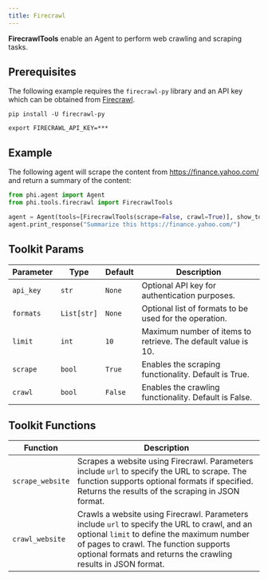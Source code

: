 ```yaml
---
title: Firecrawl
---
```


**FirecrawlTools** enable an Agent to perform web crawling and scraping tasks.

## Prerequisites

The following example requires the `firecrawl-py` library and an API key which can be obtained from [Firecrawl](https://firecrawl.dev).

```shell
pip install -U firecrawl-py
```

```shell
export FIRECRAWL_API_KEY=***
```

## Example

The following agent will scrape the content from https://finance.yahoo.com/ and return a summary of the content:

```python cookbook/tools/firecrawl_tools.py
from phi.agent import Agent
from phi.tools.firecrawl import FirecrawlTools

agent = Agent(tools=[FirecrawlTools(scrape=False, crawl=True)], show_tool_calls=True, markdown=True)
agent.print_response("Summarize this https://finance.yahoo.com/")
```

## Toolkit Params

| Parameter | Type | Default | Description |
|-----------|------|---------|-------------|
| `api_key` | `str` | `None` | Optional API key for authentication purposes. |
| `formats` | `List[str]` | `None` | Optional list of formats to be used for the operation. |
| `limit` | `int` | `10` | Maximum number of items to retrieve. The default value is 10. |
| `scrape` | `bool` | `True` | Enables the scraping functionality. Default is True. |
| `crawl` | `bool` | `False` | Enables the crawling functionality. Default is False. |

## Toolkit Functions

| Function | Description |
|----------|-------------|
| `scrape_website` | Scrapes a website using Firecrawl. Parameters include `url` to specify the URL to scrape. The function supports optional formats if specified. Returns the results of the scraping in JSON format. |
| `crawl_website` | Crawls a website using Firecrawl. Parameters include `url` to specify the URL to crawl, and an optional `limit` to define the maximum number of pages to crawl. The function supports optional formats and returns the crawling results in JSON format. |
